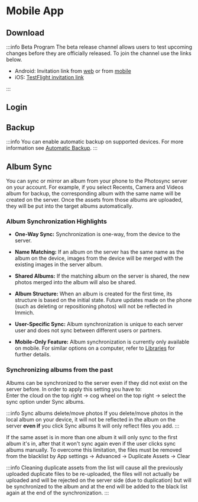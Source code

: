 
# Mobile App

## Download

<MobileAppDownload />

:::info Beta Program
The beta release channel allows users to test upcoming changes before they are officially released. To join the channel use the links below.

- Android: Invitation link from [web](https://play.google.com/store/apps/details?id=app.alextran.immich) or from [mobile](https://play.google.com/store/apps/details?id=app.alextran.immich)
- iOS: [TestFlight invitation link](https://testflight.apple.com/join/1vYsAa8P)

:::

## Login

<MobileAppLogin />

## Backup

<MobileAppBackup />

:::info
You can enable automatic backup on supported devices. For more information see [Automatic Backup](/docs/features/automatic-backup.md).
:::

## Album Sync

You can sync or mirror an album from your phone to the  Photosync  server on your account. For example, if you select Recents, Camera and Videos album for backup, the corresponding album with the same name will be created on the server. Once the assets from those albums are uploaded, they will be put into the target albums automatically.

### Album Synchronization Highlights

- **One-Way Sync:** Synchronization is one-way, from the device to the server.

- **Name Matching:** If an album on the server has the same name as the album on the device, images from the device will be merged with the existing images in the server album.

- **Shared Albums:** If the matching album on the server is shared, the new photos merged into the album will also be shared.

- **Album Structure:** When an album is created for the first time, its structure is based on the initial state. Future updates made on the phone (such as deleting or repositioning photos) will not be reflected in Immich.

- **User-Specific Sync:** Album synchronization is unique to each server user and does not sync between different users or partners.

- **Mobile-Only Feature:** Album synchronization is currently only available on mobile. For similar options on a computer, refer to [Libraries](/docs/features/libraries) for further details.

### Synchronizing albums from the past

Albums can be synchronized to the server even if they did not exist on the server before. In order to apply this setting you have to:  
Enter the cloud on the top right -> cog wheel on the top right -> select the sync option under Sync albums.

:::info Sync albums delete/move photos
If you delete/move photos in the local album on your device, it will not be reflected in the album on the server **even if** you click Sync albums
It will only reflect files you add.
:::

If the same asset is in more than one album it will only sync to the first album it's in, after that it won't sync again even if the user clicks sync albums manually.
To overcome this limitation, the files must be removed from the blacklist by
App settings -> Advanced -> Duplicate Assets -> Clear

:::info
Cleaning duplicate assets from the list will cause all the previously uploaded duplicate files to be re-uploaded, the files will not actually be uploaded and will be rejected on the server side (due to duplication) but will be synchronized to the album and at the end will be added to the black list again at the end of the synchronization.
:::
